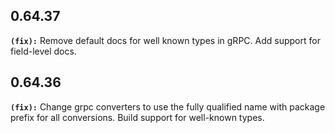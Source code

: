 ## 0.64.37
**`(fix):`** Remove default docs for well known types in gRPC. Add support for field-level docs.


## 0.64.36
**`(fix):`** Change grpc converters to use the fully qualified name with package prefix for all conversions. Build support for well-known types.


